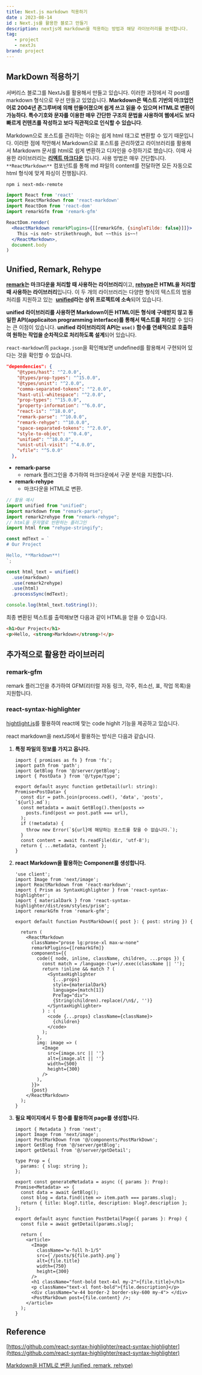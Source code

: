 ```yaml
---
title: Next.js markdown 적용하기
date : 2023-08-14
id : Next.js를 활용한 블로그 만들기
description: nextjs에 markdown을 적용하는 방법과 해당 라이브러리를 분석합니다.
tag: 
   - project
   - nextJs
brand: project
---
```



## MarkDown 적용하기

서버리스 블로그를 NextJs를 활용해서 만들고 있습니다. 이러한 과정에서 각 post를 markdown 형식으로 우선 만들고 있었습니다. **Markdown은 텍스트 기반의 마크업언어로 2004년 존그루버에 의해 만들어졌으며 쉽게 쓰고 읽을 수 있으며 HTML로 변환이 가능하다. 특수기호와 문자를 이용한 매우 간단한 구조의 문법을 사용하여 웹에서도 보다 빠르게 컨텐츠를 작성하고 보다 직관적으로 인식할 수 있습니다**. 

Markdown으로 포스트를 관리하는 이유는 쉽게 html 태그로 변환할 수 있기 때문입니다. 이러한 점에 착안해서 Markdown으로 포스트를 관리하였고 라이브러리를 활용해서 Markdowm 문서를 html로 쉽게 변환하고 디자인을 수정하기로 했습니다. 이때 사용한 라이브러리는 [**리엑트 마크다운**](https://github.com/remarkjs/react-markdown) 입니다.  사용 방법은 매우 간단합니다. `**ReactMarkdown**` 컴포넌트를 통해 md 파일의 content를 전달하면 모든 자동으로 html 형식에 맞게 파싱이 진행됩니다.

```
npm i next-mdx-remote
```

```jsx {6-9}
import React from 'react'
import ReactMarkdown from 'react-markdown'
import ReactDom from 'react-dom'
import remarkGfm from 'remark-gfm'

ReactDom.render(
  <ReactMarkdown remarkPlugins={[[remarkGfm, {singleTilde: false}]]}>
    This ~is not~ strikethrough, but ~~this is~~!
  </ReactMarkdown>,
  document.body
)
```

## **Unified, Remark, Rehype**

**[remark](https://remark.js.org/)는 마크다운을 처리할 때 사용하는 라이브러리**이고, **[rehype](https://github.com/rehypejs/rehype)은 HTML을 처리할 때 사용하는 라이브러리**입니다. 이 두 개의 라이브러리는 다양한 형식의 텍스트의 범용 처리를 지원하고 있는  **[unified](https://unifiedjs.com/)라는 상위 프로젝트에 소속**되어 있습니다.

**unified 라이브러리를 사용하면 Markdown이든 HTML이든 형식에 구애받지 않고 동일한 API(applicaiton programming interface)를 통해서 텍스트를 처리**할 수 있다는 큰 이점이 있습니다. **unified 라이브러리의 API는 `use()` 함수를 연쇄적으로 호출하여 원하는 작업을 순차적으로 처리하도록 설계**되어 있습니다. 

`react-markdown`의 `package.json`을 확인해보면 undefined를 활용해서 구현되어 있다는 것을 확인할 수 있습니다.

```json {14}
"dependencies": {
    "@types/hast": "^2.0.0",
    "@types/prop-types": "^15.0.0",
    "@types/unist": "^2.0.0",
    "comma-separated-tokens": "^2.0.0",
    "hast-util-whitespace": "^2.0.0",
    "prop-types": "^15.0.0",
    "property-information": "^6.0.0",
    "react-is": "^18.0.0",
    "remark-parse": "^10.0.0",
    "remark-rehype": "^10.0.0",
    "space-separated-tokens": "^2.0.0",
    "style-to-object": "^0.4.0",
    "unified": "^10.0.0",
    "unist-util-visit": "^4.0.0",
    "vfile": "^5.0.0"
  },
```

- **remark-parse**
    - remark 플러그인을 추가하여 마크다운에서 구문 분석을 지원합니다.
- **remark-rehype**
    - 마크다운을 HTML로 변환.

```jsx 
// 활용 예시
import unified from "unified";
import markdown from "remark-parse";
import remark2rehype from "remark-rehype";
// html을 문자열로 반환하는 플러그인
import html from "rehype-stringify";

const mdText = `
# Our Project

Hello, **Markdown**!
`;

const html_text = unified()
  .use(markdown)
  .use(remark2rehype)
  .use(html)
  .processSync(mdText);

console.log(html_text.toString());
```
최종 변환된 텍스트를 출력해보면 다음과 같이 HTML을 얻을 수 있습니다.



```html
<h1>Our Project</h1>
<p>Hello, <strong>Markdown</strong>!</p>
```

## 추가적으로 활용한 라이브러리

### remark-gfm

remark 플러그인을 추가하여 GFM(리터럴 자동 링크, 각주, 취소선, 표, 작업 목록)을 지원합니다.

### react-syntax-highlighter

[hightlight.js](https://highlightjs.readthedocs.io/en/latest/index.html)를 활용하여 react에 맞는 code highlt 기능을 제공하고 있습니다.

react markdown을 nextJS에서 활용하는 방식은 다음과 같습니다. 

1. **특정 파일의 정보를 가지고 옵니다.** 
    
    ```tsx {8-10}
    import { promises as fs } from 'fs';
    import path from 'path';
    import GetBlog from '@/server/getBlog';
    import { PostData } from '@/type/type';
    
    export default async function getDetail(url: string): Promise<PostData> {
      const dir = path.join(process.cwd(), 'data', 'posts', `${url}.md`);
      const metadata = await GetBlog().then(posts =>
        posts.find(post => post.path === url),
      );
      if (!metadata) {
        throw new Error(`${url}에 해당하는 포스트를 찾을 수 없습니다.`);
      }
      const content = await fs.readFile(dir, 'utf-8');
      return { ...metadata, content };
    }
    ```
    
2. **react Markdown을 활용하는 Component를 생성합니다.**
    
    ```tsx {3, 14-39 }
    'use client';
    import Image from 'next/image';
    import ReactMarkdown from 'react-markdown';
    import { Prism as SyntaxHighlighter } from 'react-syntax-highlighter';
    import { materialDark } from 'react-syntax-highlighter/dist/esm/styles/prism';
    import remarkGfm from 'remark-gfm';
    
    export default function PostMarkDown({ post }: { post: string }) {
    
      return (
        <ReactMarkdown
          className="prose lg:prose-xl max-w-none"
          remarkPlugins={[remarkGfm]}
          components={{
            code({ node, inline, className, children, ...props }) {
              const match = /language-(\w+)/.exec(className || '');
              return !inline && match ? (
                <SyntaxHighlighter
                  {...props}
                  style={materialDark}
                  language={match[1]}
                  PreTag="div">
                  {String(children).replace(/\n$/, '')}
                </SyntaxHighlighter>
              ) : (
                <code {...props} className={className}>
                  {children}
                </code>
              );
            },
            img: image => (
              <Image
                src={image.src || ''}
                alt={image.alt || ''}
                width={500}
                height={300}
              />
            ),
          }}>
          {post}
        </ReactMarkdown>
      );
    }
    ```
    
3. **필요 페이지에서 두 함수를 활용하여 page를 생성합니다.**
    
    ```tsx {32}
    import { Metadata } from 'next';
    import Image from 'next/image';
    import PostMarkDown from '@/components/PostMarkDown';
    import GetBlog from '@/server/getBlog';
    import getDetail from '@/server/getDetail';
    
    type Prop = {
      params: { slug: string };
    };
    
    export const generateMetadata = async ({ params }: Prop): Promise<Metadata> => {
      const data = await GetBlog();
      const blog = data.find(item => item.path === params.slug);
      return { title: blog?.title, description: blog?.description };
    };
    
    export default async function PostDetailPage({ params }: Prop) {
      const file = await getDetail(params.slug);
    
      return (
        <article>
          <Image
            className="w-full h-1/5"
            src={`/posts/${file.path}.png`}
            alt={file.title}
            width={750}
            height={300}
          />
          <h1 className="font-bold text-4xl my-2">{file.title}</h1>
          <p className="text-xl font-bold">{file.description}</p>
          <div className="w-44 border-2 border-sky-600 my-4"> </div>
          <PostMarkDown post={file.content} />;
        </article>
      );
    }
    ```
    

## Reference

[https://github.com/react-syntax-highlighter/react-syntax-highlighter](https://github.com/react-syntax-highlighter/react-syntax-highlighter)

[Markdown을 HTML로 변환 (unified, remark, rehype)](https://www.daleseo.com/unified-remark-rehype/#unified-remark-rehype)